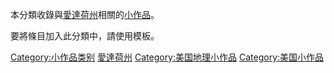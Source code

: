 {{hiddencat}}
本分類收錄與[[愛達荷州|愛達荷州]]相關的[[Wikipedia:小作品|小作品]]。

要將條目加入此分類中，請使用'''{{tl|Idaho-stub}}'''模板。

[[Category:小作品类别|Category:小作品类别]]
[[Category:愛達荷州|]]
[[Category:美国地理小作品|Category:美国地理小作品]]
[[Category:美国小作品|Category:美国小作品]]